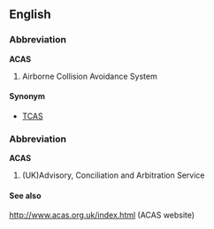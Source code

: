 ==English==
===Abbreviation===
'''ACAS'''
#Airborne Collision Avoidance System

====Synonym====
*[[TCAS]]

===Abbreviation===
'''ACAS'''

#(UK)Advisory, Conciliation and Arbitration Service

====See also====

http://www.acas.org.uk/index.html (ACAS website)